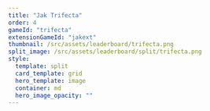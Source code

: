 ---
title: "Jak Trifecta"
order: 4
gameId: "trifecta"
extensionGameId: "jakext"
thumbnail: /src/assets/leaderboard/trifecta.png
split_image: /src/assets/leaderboard/split/trifecta.png
style:
  template: split
  card_template: grid
  hero_template: image
  container: md
  hero_image_opacity: ""
---

